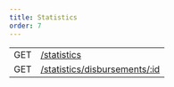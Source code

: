 ```yaml
---
title: Statistics
order: 7
---
```


<EndpointsTable title="Endpoints">

| | |
| --- | --------------------- |
| GET | [/statistics](../retrieve-all-statistics.api.mdx) |
| GET | [/statistics/disbursements/:id](../retrieve-disbursement-specific-statistics.api.mdx) |

</EndpointsTable>